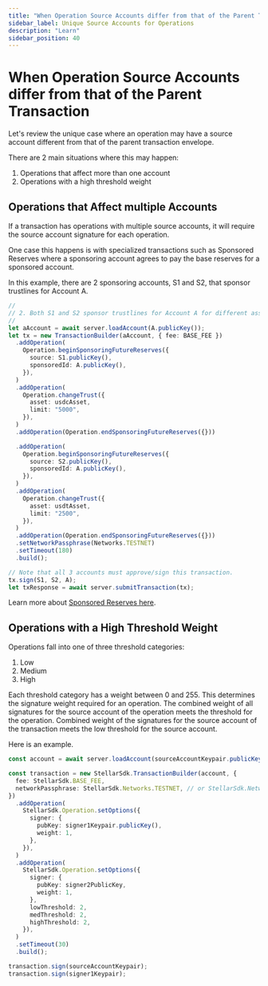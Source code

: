 ```yaml
---
title: "When Operation Source Accounts differ from that of the Parent Transaction"
sidebar_label: Unique Source Accounts for Operations
description: "Learn"
sidebar_position: 40
---
```


# When Operation Source Accounts differ from that of the Parent Transaction

Let's review the unique case where an operation may have a source account different from that of the parent transaction envelope.

There are 2 main situations where this may happen:

1. Operations that affect more than one account
2. Operations with a high threshold weight

## Operations that Affect multiple Accounts

If a transaction has operations with multiple source accounts, it will require the source account signature for each operation.

One case this happens is with specialized transactions such as Sponsored Reserves where a sponsoring account agrees to pay the base reserves for a sponsored account.

In this example, there are 2 sponsoring accounts, S1 and S2, that sponsor trustlines for Account A.

```ts
//
// 2. Both S1 and S2 sponsor trustlines for Account A for different assets.
//
let aAccount = await server.loadAccount(A.publicKey());
let tx = new TransactionBuilder(aAccount, { fee: BASE_FEE })
  .addOperation(
    Operation.beginSponsoringFutureReserves({
      source: S1.publicKey(),
      sponsoredId: A.publicKey(),
    }),
  )
  .addOperation(
    Operation.changeTrust({
      asset: usdcAsset,
      limit: "5000",
    }),
  )
  .addOperation(Operation.endSponsoringFutureReserves({}))

  .addOperation(
    Operation.beginSponsoringFutureReserves({
      source: S2.publicKey(),
      sponsoredId: A.publicKey(),
    }),
  )
  .addOperation(
    Operation.changeTrust({
      asset: usdtAsset,
      limit: "2500",
    }),
  )
  .addOperation(Operation.endSponsoringFutureReserves({}))
  .setNetworkPassphrase(Networks.TESTNET)
  .setTimeout(180)
  .build();

// Note that all 3 accounts must approve/sign this transaction.
tx.sign(S1, S2, A);
let txResponse = await server.submitTransaction(tx);
```

Learn more about [Sponsored Reserves here](../..//encyclopedia/transactions-specialized/sponsored-reserves).

## Operations with a High Threshold Weight

Operations fall into one of three threshold categories:

1. Low
2. Medium
3. High

Each threshold category has a weight between 0 and 255. This determines the signature weight required for an operation. The combined weight of all signatures for the source account of the operation meets the threshold for the operation. Combined weight of the signatures for the source account of the transaction meets the low threshold for the source account.

Here is an example.

```ts
const account = await server.loadAccount(sourceAccountKeypair.publicKey());

const transaction = new StellarSdk.TransactionBuilder(account, {
  fee: StellarSdk.BASE_FEE,
  networkPassphrase: StellarSdk.Networks.TESTNET, // or StellarSdk.Networks.PUBLIC
})
  .addOperation(
    StellarSdk.Operation.setOptions({
      signer: {
        pubKey: signer1Keypair.publicKey(),
        weight: 1,
      },
    }),
  )
  .addOperation(
    StellarSdk.Operation.setOptions({
      signer: {
        pubKey: signer2PublicKey,
        weight: 1,
      },
      lowThreshold: 2,
      medThreshold: 2,
      highThreshold: 2,
    }),
  )
  .setTimeout(30)
  .build();

transaction.sign(sourceAccountKeypair);
transaction.sign(signer1Keypair);
```
